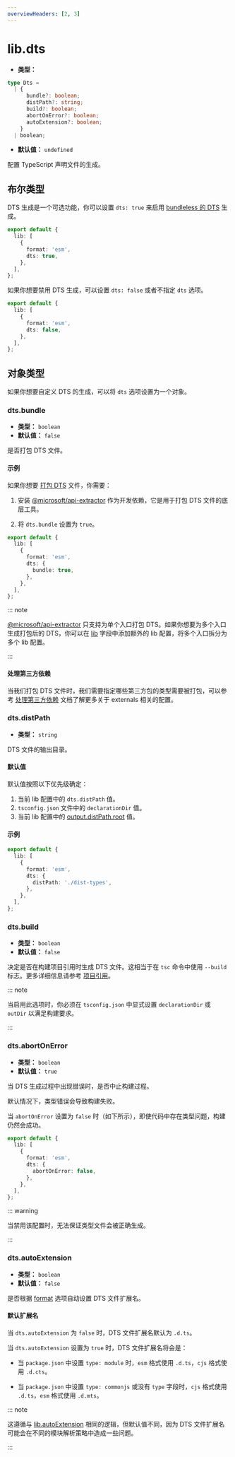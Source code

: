 ```yaml
---
overviewHeaders: [2, 3]
---
```


# lib.dts

- **类型：**

```ts
type Dts =
  | {
      bundle?: boolean;
      distPath?: string;
      build?: boolean;
      abortOnError?: boolean;
      autoExtension?: boolean;
    }
  | boolean;
```

- **默认值：** `undefined`

配置 TypeScript 声明文件的生成。

## 布尔类型

DTS 生成是一个可选功能，你可以设置 `dts: true` 来启用 [bundleless 的 DTS](/guide/advanced/dts#bundleless-dts) 生成。

```ts title="rslib.config.ts" {5}
export default {
  lib: [
    {
      format: 'esm',
      dts: true,
    },
  ],
};
```

如果你想要禁用 DTS 生成，可以设置 `dts: false` 或者不指定 `dts` 选项。

```ts title="rslib.config.ts" {5}
export default {
  lib: [
    {
      format: 'esm',
      dts: false,
    },
  ],
};
```

## 对象类型

如果你想要自定义 DTS 的生成，可以将 `dts` 选项设置为一个对象。

### dts.bundle

- **类型：** `boolean`
- **默认值：** `false`

是否打包 DTS 文件。

#### 示例

如果你想要 [打包 DTS](/guide/advanced/dts#bundle-dts) 文件，你需要：

1. 安装 [@microsoft/api-extractor](https://www.npmjs.com/package/@microsoft/api-extractor) 作为开发依赖，它是用于打包 DTS 文件的底层工具。


<PackageManagerTabs command="add @microsoft/api-extractor -D" />

2. 将 `dts.bundle` 设置为 `true`。

```ts title="rslib.config.ts" {5-7}
export default {
  lib: [
    {
      format: 'esm',
      dts: {
        bundle: true,
      },
    },
  ],
};
```

::: note

[@microsoft/api-extractor](https://www.npmjs.com/package/@microsoft/api-extractor) 只支持为单个入口打包 DTS。如果你想要为多个入口生成打包后的 DTS，你可以在 [lib](/config/lib/) 字段中添加额外的 lib 配置，将多个入口拆分为多个 lib 配置。

:::

#### 处理第三方依赖

当我们打包 DTS 文件时，我们需要指定哪些第三方包的类型需要被打包，可以参考 [处理第三方依赖](/guide/advanced/third-party-deps) 文档了解更多关于 externals 相关的配置。

### dts.distPath

- **类型：** `string`

DTS 文件的输出目录。

#### 默认值

默认值按照以下优先级确定：

1. 当前 lib 配置中的 `dts.distPath` 值。
2. `tsconfig.json` 文件中的 `declarationDir` 值。
3. 当前 lib 配置中的 [output.distPath.root](/config/rsbuild/output#outputdistpath) 值。

#### 示例

```ts title="rslib.config.ts" {5-7}
export default {
  lib: [
    {
      format: 'esm',
      dts: {
        distPath: './dist-types',
      },
    },
  ],
};
```

### dts.build

- **类型：** `boolean`
- **默认值：** `false`

决定是否在构建项目引用时生成 DTS 文件。这相当于在 `tsc` 命令中使用 `--build` 标志。更多详细信息请参考 [项目引用](https://www.typescriptlang.org/docs/handbook/project-references.html)。

::: note

当启用此选项时，你必须在 `tsconfig.json` 中显式设置 `declarationDir` 或 `outDir` 以满足构建要求。

:::

### dts.abortOnError

- **类型：** `boolean`
- **默认值：** `true`

当 DTS 生成过程中出现错误时，是否中止构建过程。

默认情况下，类型错误会导致构建失败。

当 `abortOnError` 设置为 `false` 时（如下所示），即使代码中存在类型问题，构建仍然会成功。

```ts title="rslib.config.ts" {5-7}
export default {
  lib: [
    {
      format: 'esm',
      dts: {
        abortOnError: false,
      },
    },
  ],
};
```

::: warning

当禁用该配置时，无法保证类型文件会被正确生成。

:::

### dts.autoExtension

- **类型：** `boolean`
- **默认值：** `false`

是否根据 [format](/config/lib/format) 选项自动设置 DTS 文件扩展名。

#### 默认扩展名

当 `dts.autoExtension` 为 `false` 时，DTS 文件扩展名默认为 `.d.ts`。

当 `dts.autoExtension` 设置为 `true` 时，DTS 文件扩展名将会是：

- 当 `package.json` 中设置 `type: module` 时，`esm` 格式使用 `.d.ts`，`cjs` 格式使用 `.d.cts`。

- 当 `package.json` 中设置 `type: commonjs` 或没有 `type` 字段时，`cjs` 格式使用 `.d.ts`，`esm` 格式使用 `.d.mts`。

::: note

这遵循与 [lib.autoExtension](/config/lib/auto-extension) 相同的逻辑，但默认值不同，因为 DTS 文件扩展名可能会在不同的模块解析策略中造成一些问题。

:::
